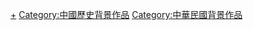 [[Category:中華民國大陸時期|+]]
[[Category:中國歷史背景作品|Category:中國歷史背景作品]]
[[Category:中華民國背景作品|Category:中華民國背景作品]]